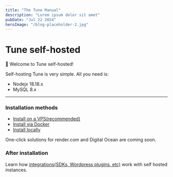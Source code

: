 ```yaml
---
title: "The Tune Manual"
description: "Lorem ipsum dolor sit amet"
pubDate: "Jul 22 2024"
heroImage: "/blog-placeholder-2.jpg"
---
```



# Tune self-hosted

👋 Welcome to Tune self-hosted!

Self-hosting Tune is very simple. All you need is:

- Nodejx 18.18.x
- MySQL 8.x

---

### Installation methods


- [Install on a VPS(recommended)](/selfhosted/install-on-vps)
- [Install via Docker](/selfhosted/docker)
- [Install locally](/selfhosted/install-locally)

One-click solutions for render.com and Digital Ocean are coming soon.

### After installation

Learn how [integrations(SDKs, Wordpress plugins, etc)](/selfhosted/integrations) work with self hosted instances.
